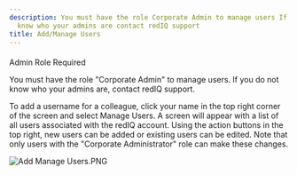 ```yaml
---
description: You must have the role Corporate Admin to manage users If you do not
  know who your admins are contact redIQ support
title: Add/Manage Users
---
```


#### 
 Admin Role Required


You must have the role "Corporate Admin" to manage users. If you do not know who your admins are, contact redIQ support.



To add a username for a colleague, click your name in the top right corner of the screen and select Manage Users. A screen will appear with a list of all users associated with the redIQ account. Using the action buttons in the top right, new users can be added or existing users can be edited. Note that only users with the "Corporate Administrator" role can make these changes.


<Frame caption="Dropdown menu with &quot;Manage Users&quot; option highlighted for user management settings.">
  <img src="/images/rediq/9e14d3ab5b4bef89bc82dd59b08e25ba85e966ec.png" alt="Add Manage Users.PNG" />
</Frame>